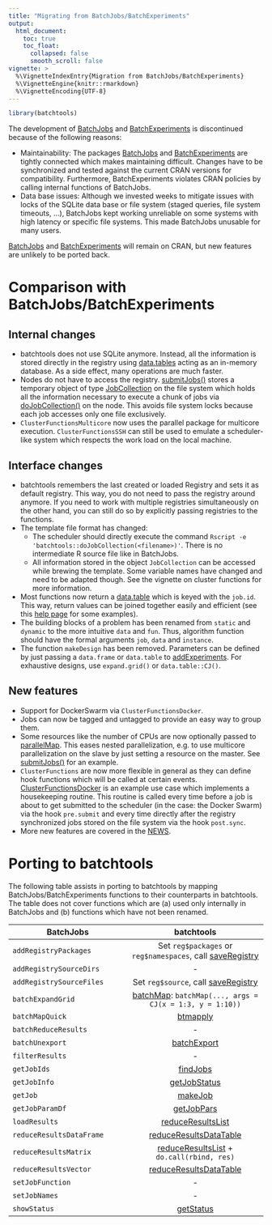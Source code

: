 ```yaml
---
title: "Migrating from BatchJobs/BatchExperiments"
output:
  html_document:
    toc: true
    toc_float:
      collapsed: false
      smooth_scroll: false
vignette: >
  %\VignetteIndexEntry{Migration from BatchJobs/BatchExperiments}
  %\VignetteEngine{knitr::rmarkdown}
  %\VignetteEncoding{UTF-8}
---
```

```r
library(batchtools)
```

The development of [BatchJobs](https://github.com/tudo-r/BatchJobs/) and [BatchExperiments](https://github.com/tudo-r/Batchexperiments) is discontinued because of the following reasons:

* Maintainability: The packages [BatchJobs](https://github.com/tudo-r/BatchJobs/) and [BatchExperiments](https://github.com/tudo-r/Batchexperiments) are tightly connected which makes maintaining difficult. Changes have to be synchronized and tested against the current CRAN versions for compatibility. Furthermore, BatchExperiments violates CRAN policies by calling internal functions of BatchJobs.
* Data base issues: Although we invested weeks to mitigate issues with locks of the SQLite data base or file system (staged queries, file system timeouts, ...), BatchJobs kept working unreliable on some systems with high latency or specific file systems. This made BatchJobs unusable for many users.

[BatchJobs](https://github.com/tudo-r/BatchJobs/) and [BatchExperiments](https://github.com/tudo-r/Batchexperiments) will remain on CRAN, but new features are unlikely to be ported back.


# Comparison with BatchJobs/BatchExperiments

## Internal changes
* batchtools does not use SQLite anymore.
  Instead, all the information is stored directly in the registry using [data.tables](https://cran.r-project.org/package=data.table) acting as an in-memory database. As a side effect, many operations are much faster.
* Nodes do not have to access the registry.
  [submitJobs()](https://mllg.github.io/batchtools/reference/submitJobs) stores a temporary object of type [JobCollection](https://mllg.github.io/batchtools/reference/JobCollection) on the file system which holds all the information necessary to execute a chunk of jobs via [doJobCollection()](https://mllg.github.io/batchtools/reference/doJobCollection) on the node.
  This avoids file system locks because each job accesses only one file exclusively.
* `ClusterFunctionsMulticore` now uses the parallel package for multicore execution.
  `ClusterFunctionsSSH` can still be used to emulate a scheduler-like system which respects the work load on the local machine.

## Interface changes
* batchtools remembers the last created or loaded Registry and sets it as default registry.
  This way, you do not need to pass the registry around anymore.
  If you need to work with multiple registries simultaneously on the other hand, you can still do so by explicitly passing registries to the functions.
* The template file format has changed:
    - The scheduler should directly execute the command `Rscript -e 'batchtools::doJobCollection(<filename>)'`.
      There is no intermediate R source file like in BatchJobs.
    - All information stored in the object `JobCollection` can be accessed while brewing the template.
      Some variable names have changed and need to be adapted though.
      See the vignette on cluster functions for more information.
* Most functions now return a [data.table](https://cran.r-project.org/package=data.table) which is keyed with the `job.id`.
  This way, return values can be joined together easily and efficient (see this [help page](https://mllg.github.io/batchtools/reference/JoinTables) for some examples).
* The building blocks of a problem has been renamed from `static` and `dynamic` to the more intuitive `data` and `fun`.
  Thus, algorithm function should have the formal arguments `job`, `data` and `instance`.
* The function `makeDesign` has been removed.
  Parameters can be defined by just passing a `data.frame` or `data.table` to [addExperiments](https://mllg.github.io/batchtools/reference/addExperiments).
  For exhaustive designs, use `expand.grid()` or `data.table::CJ()`.

## New features
* Support for DockerSwarm via `ClusterFunctionsDocker`.
* Jobs can now be tagged and untagged to provide an easy way to group them.
* Some resources like the number of CPUs are now optionally passed to [parallelMap](https://cran.r-project.org/package=parallelMap).
  This eases nested parallelization, e.g. to use multicore parallelization on the slave by just setting a resource on the master.
  See [submitJobs()](https://mllg.github.io/batchtools/reference/submitJobs) for an example.
* `ClusterFunctions` are now more flexible in general as they can define hook functions which will be called at certain events.
  [ClusterFunctionsDocker](https://github.com/mllg/batchtools/blob/master/R/clusterFunctionsDocker.R) is an example use case which implements a housekeeping routine.
  This routine is called every time before a job is about to get submitted to the scheduler (in the case: the Docker Swarm) via the hook `pre.submit` and every time directly after the registry synchronized jobs stored on the file system via the hook `post.sync`.
* More new features are covered in the [NEWS](https://mllg.github.io/batchtools/news/index.html).

# Porting to batchtools

The following table assists in porting to batchtools by mapping BatchJobs/BatchExperiments functions to their counterparts in batchtools.
The table does not cover functions which are (a) used only internally in BatchJobs and (b) functions which have not been renamed.

| BatchJobs                | batchtools                                        |
| -------------            | :-------------:                                   |
| `addRegistryPackages`    | Set `reg$packages` or `reg$namespaces`, call [saveRegistry](https://mllg.github.io/batchtools/reference/saveRegistry) |
| `addRegistrySourceDirs`  | -                                                                                                                     |
| `addRegistrySourceFiles` | Set `reg$source`, call [saveRegistry](https://mllg.github.io/batchtools/reference/saveRegistry)                       |
| `batchExpandGrid`        | [batchMap](https://mllg.github.io/batchtools/reference/batchMap): `batchMap(..., args = CJ(x = 1:3, y = 1:10))`       |
| `batchMapQuick`          | [btmapply](https://mllg.github.io/batchtools/reference/btlapply)                                                      |
| `batchReduceResults`     | -                                                                                                                     |
| `batchUnexport`          | [batchExport](https://mllg.github.io/batchtools/reference/batchExport)                                                |
| `filterResults`          | -                                                                                                                     |
| `getJobIds`              | [findJobs](https://mllg.github.io/batchtools/reference/findJobs)                                                      |
| `getJobInfo`             | [getJobStatus](https://mllg.github.io/batchtools/reference/getJobTable)                                               |
| `getJob`                 | [makeJob](https://mllg.github.io/batchtools/reference/JobExperiment)                                                  |
| `getJobParamDf`          | [getJobPars](https://mllg.github.io/batchtools/reference/getJobTable)                                                 |
| `loadResults`            | [reduceResultsList](https://mllg.github.io/batchtools/reference/reduceResultsList)                                    |
| `reduceResultsDataFrame` | [reduceResultsDataTable](https://mllg.github.io/batchtools/reference/reduceResultsList)                               |
| `reduceResultsMatrix`    | [reduceResultsList](https://mllg.github.io/batchtools/reference/reduceResultsList) + `do.call(rbind, res)`            |
| `reduceResultsVector`    | [reduceResultsDataTable](https://mllg.github.io/batchtools/reference/reduceResultsList)                               |
| `setJobFunction`         | -                                                                                                                     |
| `setJobNames`            | -                                                                                                                     |
| `showStatus`             | [getStatus](https://mllg.github.io/batchtools/reference/getStatus)                                                    |

